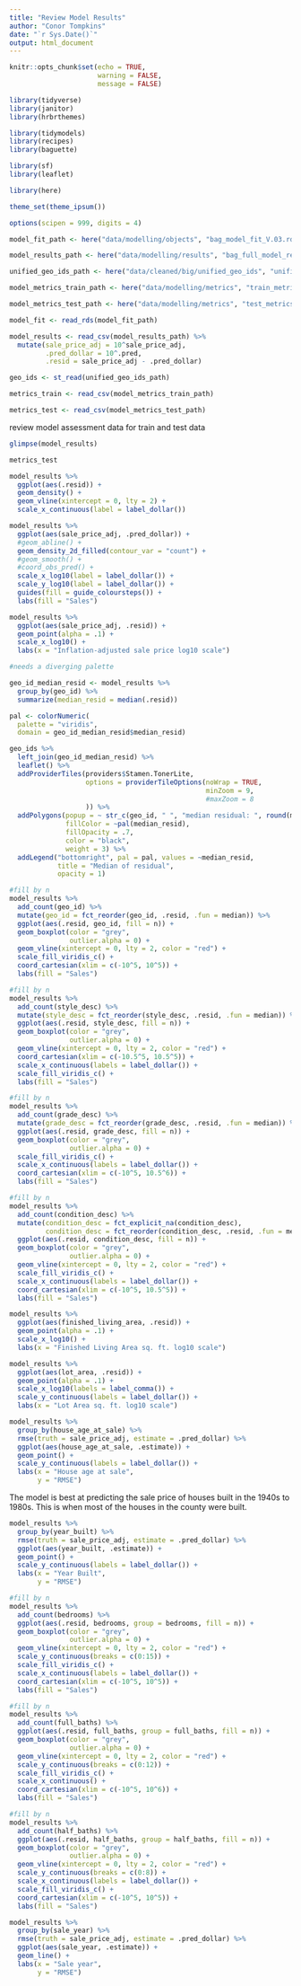 ```yaml
---
title: "Review Model Results"
author: "Conor Tompkins"
date: "`r Sys.Date()`"
output: html_document
---
```


```r
knitr::opts_chunk$set(echo = TRUE, 
                      warning = FALSE,
                      message = FALSE)
```

```r
library(tidyverse)
library(janitor)
library(hrbrthemes)

library(tidymodels)
library(recipes)
library(baguette)

library(sf)
library(leaflet)

library(here)

theme_set(theme_ipsum())

options(scipen = 999, digits = 4)

model_fit_path <- here("data/modelling/objects", "bag_model_fit_V.03.rds")

model_results_path <- here("data/modelling/results", "bag_full_model_results.csv")

unified_geo_ids_path <- here("data/cleaned/big/unified_geo_ids", "unified_geo_ids.shp")

model_metrics_train_path <- here("data/modelling/metrics", "train_metrics.csv")

model_metrics_test_path <- here("data/modelling/metrics", "test_metrics.csv")

model_fit <- read_rds(model_fit_path)

model_results <- read_csv(model_results_path) %>% 
  mutate(sale_price_adj = 10^sale_price_adj,
         .pred_dollar = 10^.pred,
         .resid = sale_price_adj - .pred_dollar)

geo_ids <- st_read(unified_geo_ids_path)

metrics_train <- read_csv(model_metrics_train_path)

metrics_test <- read_csv(model_metrics_test_path)
```

review model assessment data for train and test data

```r
glimpse(model_results)
```

```r
metrics_test
```

```r
model_results %>% 
  ggplot(aes(.resid)) +
  geom_density() +
  geom_vline(xintercept = 0, lty = 2) +
  scale_x_continuous(label = label_dollar())
```

```r
model_results %>% 
  ggplot(aes(sale_price_adj, .pred_dollar)) +
  #geom_abline() +
  geom_density_2d_filled(contour_var = "count") +
  #geom_smooth() +
  #coord_obs_pred() +
  scale_x_log10(label = label_dollar()) +
  scale_y_log10(label = label_dollar()) +
  guides(fill = guide_coloursteps()) +
  labs(fill = "Sales")
```

```r
model_results %>% 
  ggplot(aes(sale_price_adj, .resid)) +
  geom_point(alpha = .1) +
  scale_x_log10() +
  labs(x = "Inflation-adjusted sale price log10 scale")
```

```r
#needs a diverging palette

geo_id_median_resid <- model_results %>% 
  group_by(geo_id) %>% 
  summarize(median_resid = median(.resid))

pal <- colorNumeric(
  palette = "viridis",
  domain = geo_id_median_resid$median_resid)

geo_ids %>% 
  left_join(geo_id_median_resid) %>% 
  leaflet() %>% 
  addProviderTiles(providers$Stamen.TonerLite,
                   options = providerTileOptions(noWrap = TRUE,
                                                 minZoom = 9, 
                                                 #maxZoom = 8
                   )) %>% 
  addPolygons(popup = ~ str_c(geo_id, " ", "median residual: ", round(median_resid, 2), sep = ""),
              fillColor = ~pal(median_resid),
              fillOpacity = .7,
              color = "black",
              weight = 3) %>% 
  addLegend("bottomright", pal = pal, values = ~median_resid,
            title = "Median of residual",
            opacity = 1)
```

```r
#fill by n
model_results %>% 
  add_count(geo_id) %>% 
  mutate(geo_id = fct_reorder(geo_id, .resid, .fun = median)) %>% 
  ggplot(aes(.resid, geo_id, fill = n)) +
  geom_boxplot(color = "grey",
               outlier.alpha = 0) +
  geom_vline(xintercept = 0, lty = 2, color = "red") +
  scale_fill_viridis_c() +
  coord_cartesian(xlim = c(-10^5, 10^5)) +
  labs(fill = "Sales")
```

```r
#fill by n
model_results %>% 
  add_count(style_desc) %>% 
  mutate(style_desc = fct_reorder(style_desc, .resid, .fun = median)) %>% 
  ggplot(aes(.resid, style_desc, fill = n)) +
  geom_boxplot(color = "grey",
               outlier.alpha = 0) +
  geom_vline(xintercept = 0, lty = 2, color = "red") +
  coord_cartesian(xlim = c(-10.5^5, 10.5^5)) +
  scale_x_continuous(labels = label_dollar()) +
  scale_fill_viridis_c() +
  labs(fill = "Sales")
```

```r
#fill by n
model_results %>% 
  add_count(grade_desc) %>% 
  mutate(grade_desc = fct_reorder(grade_desc, .resid, .fun = median)) %>% 
  ggplot(aes(.resid, grade_desc, fill = n)) +
  geom_boxplot(color = "grey",
               outlier.alpha = 0) +
  scale_fill_viridis_c() +
  scale_x_continuous(labels = label_dollar()) +
  coord_cartesian(xlim = c(-10^5, 10.5^6)) +
  labs(fill = "Sales")
```

```r
#fill by n
model_results %>% 
  add_count(condition_desc) %>% 
  mutate(condition_desc = fct_explicit_na(condition_desc),
         condition_desc = fct_reorder(condition_desc, .resid, .fun = median)) %>% 
  ggplot(aes(.resid, condition_desc, fill = n)) +
  geom_boxplot(color = "grey",
               outlier.alpha = 0) +
  geom_vline(xintercept = 0, lty = 2, color = "red") +
  scale_fill_viridis_c() +
  scale_x_continuous(labels = label_dollar()) +
  coord_cartesian(xlim = c(-10^5, 10.5^5)) +
  labs(fill = "Sales")
```

```r
model_results %>% 
  ggplot(aes(finished_living_area, .resid)) +
  geom_point(alpha = .1) +
  scale_x_log10() +
  labs(x = "Finished Living Area sq. ft. log10 scale")
```

```r
model_results %>% 
  ggplot(aes(lot_area, .resid)) +
  geom_point(alpha = .1) +
  scale_x_log10(labels = label_comma()) +
  scale_y_continuous(labels = label_dollar()) +
  labs(x = "Lot Area sq. ft. log10 scale")
```

```r
model_results %>% 
  group_by(house_age_at_sale) %>% 
  rmse(truth = sale_price_adj, estimate = .pred_dollar) %>% 
  ggplot(aes(house_age_at_sale, .estimate)) +
  geom_point() +
  scale_y_continuous(labels = label_dollar()) +
  labs(x = "House age at sale",
       y = "RMSE")
```

The model is best at predicting the sale price of houses built in the 1940s to 1980s. This is when most of the houses in the county were built.
```r
model_results %>% 
  group_by(year_built) %>% 
  rmse(truth = sale_price_adj, estimate = .pred_dollar) %>% 
  ggplot(aes(year_built, .estimate)) +
  geom_point() +
  scale_y_continuous(labels = label_dollar()) +
  labs(x = "Year Built",
       y = "RMSE")
```

```r
#fill by n
model_results %>% 
  add_count(bedrooms) %>% 
  ggplot(aes(.resid, bedrooms, group = bedrooms, fill = n)) +
  geom_boxplot(color = "grey",
               outlier.alpha = 0) +
  geom_vline(xintercept = 0, lty = 2, color = "red") +
  scale_y_continuous(breaks = c(0:15)) +
  scale_fill_viridis_c() +
  scale_x_continuous(labels = label_dollar()) +
  coord_cartesian(xlim = c(-10^5, 10^5)) +
  labs(fill = "Sales")
```

```r
#fill by n
model_results %>% 
  add_count(full_baths) %>% 
  ggplot(aes(.resid, full_baths, group = full_baths, fill = n)) +
  geom_boxplot(color = "grey",
               outlier.alpha = 0) +
  geom_vline(xintercept = 0, lty = 2, color = "red") +
  scale_y_continuous(breaks = c(0:12)) +
  scale_fill_viridis_c() +
  scale_x_continuous() +
  coord_cartesian(xlim = c(-10^5, 10^6)) +
  labs(fill = "Sales")
```

```r
#fill by n
model_results %>% 
  add_count(half_baths) %>% 
  ggplot(aes(.resid, half_baths, group = half_baths, fill = n)) +
  geom_boxplot(color = "grey",
               outlier.alpha = 0) +
  geom_vline(xintercept = 0, lty = 2, color = "red") +
  scale_y_continuous(breaks = c(0:8)) +
  scale_x_continuous(labels = label_dollar()) +
  scale_fill_viridis_c() +
  coord_cartesian(xlim = c(-10^5, 10^5)) +
  labs(fill = "Sales")
```

```r
model_results %>% 
  group_by(sale_year) %>% 
  rmse(truth = sale_price_adj, estimate = .pred_dollar) %>% 
  ggplot(aes(sale_year, .estimate)) +
  geom_line() +
  labs(x = "Sale year",
       y = "RMSE")
```